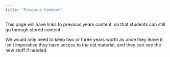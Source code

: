 ```yaml
---
title: "Previous Content"
---
```


This page will have links to previous years content, so that students can still go through stored content. 

We would only need to keep two or three years worth as once they leave it isn't imperative they have access to the old material, and they can see the new stuff if needed.